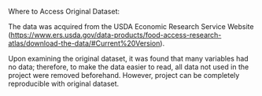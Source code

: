Where to Access Original Dataset:

The data was acquired from the USDA Economic Research Service Website (<https://www.ers.usda.gov/data-products/food-access-research-atlas/download-the-data/#Current%20Version>).

Upon examining the original dataset, it was found that many variables had no data; therefore, to make the data easier to read, all data not used in the project were removed beforehand. However, project can be completely reproducible with original dataset. 